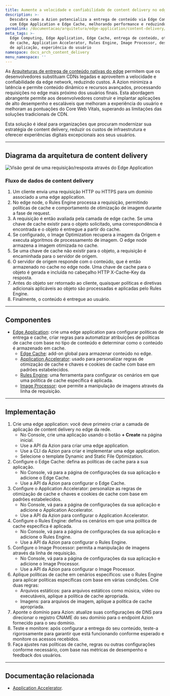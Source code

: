 ```yaml
---
title: Aumente a velocidade e confiabilidade de content delivery no edge
description: >-
  Descubra como a Azion potencializa a entrega de conteúdo via Edge Computing
  com Edge Application e Edge Cache, melhorando performance e reduzindo custos.
permalink: /documentacao/arquitetura/edge-application/content-delivery/
meta_tags: >-
  Edge Computing, Edge Application, Edge Cache, entrega de conteúdo, otimização
  de cache, Application Accelerator, Rules Engine, Image Processor, desempenho
  de aplicação, experiência do usuário
namespace: docs_arch_content_delivery
menu_namespace: ''
---
```


As [Arquiteturas de entrega de conteúdo nativas do edge](https://www.azion.com/pt-br/solucoes/distribuicao-de-conteudo/) permitem que os desenvolvedores substituam CDNs legadas e aproveitem a velocidade e confiabilidade da edge network, reduzindo custos. A Azion minimiza a latência e permite conteúdo dinâmico e recursos avançados, processando requisições no edge mais próximo dos usuários finais. Esta abordagem abrangente permite aos desenvolvedores construir e implantar aplicações de alto desempenho e escaláveis que melhoram a experiência do usuário e melhoram as pontuações do Core Web Vitals, superando as limitações das soluções tradicionais de CDN.

Esta solução é ideal para organizações que procuram modernizar sua estratégia de content delivery, reduzir os custos de infraestrutura e oferecer experiências digitais excepcionais aos seus usuários.

---

## Diagrama da arquitetura de content delivery

![Visão geral de uma requisição/resposta através do Edge Application](/assets/docs/images/uploads/content-delivery-arch.png)

### Fluxo de dados de content delivery

1. Um cliente envia uma requisição HTTP ou HTTPS para um domínio associado a uma edge application.
2. No edge node, o Rules Engine processa a requisição, permitindo políticas de cache e comportamento de otimização de imagem durante a fase de request.
3. A requisição é então avaliada pela camada de edge cache. Se uma chave de cache existir para o objeto solicitado, uma correspondência é encontrada e o objeto é entregue a partir do cache.
4. Se configurado, o Image Optimization recupera a imagem da Origem e executa algoritmos de processamento de imagem. O edge node armazena a imagem otimizada no cache.
5. Se uma chave de cache não existir para o objeto, a requisição é encaminhada para o servidor de origem.
6. O servidor de origem responde com o conteúdo, que é então armazenado no cache no edge node. Uma chave de cache para o objeto é gerada e incluída no cabeçalho HTTP X-Cache-Key da resposta.
7. Antes do objeto ser retornado ao cliente, quaisquer políticas e diretivas adicionais aplicáveis ao objeto são processadas e aplicadas pelo Rules Engine.
8. Finalmente, o conteúdo é entregue ao usuário.

---

## Componentes

- [Edge Application](/pt-br/documentacao/produtos/build/edge-application/): crie uma edge application para configurar políticas de entrega e cache, criar regras para automatizar atribuições de políticas de cache com base no tipo de conteúdo e determinar como o conteúdo é armazenado em cache.
    - [Edge Cache](/pt-br/documentacao/produtos/build/edge-application/edge-cache/): add-on global para armazenar conteúdo no edge.
    - [Application Accelerator](/pt-br/documentacao/produtos/build/edge-application/application-accelerator/): usado para personalizar regras de otimização de cache e chaves e cookies de cache com base em padrões estabelecidos.
    - [Rules Engine](/pt-br/documentacao/produtos/build/edge-application/rules-engine/): uma ferramenta para configurar os cenários em que uma política de cache específica é aplicada.
    - [Image Processor](/pt-br/documentacao/produtos/build/edge-application/image-processor/): que permite a manipulação de imagens através da linha de requisição.

---

## Implementação

1. Crie uma edge application: você deve primeiro criar a camada de aplicação de content delivery no edge da rede.
    - No Console, crie uma aplicação usando o botão **+ Create** na página inicial.
    - Use a API da Azion para criar uma edge application.
    - Use a CLI da Azion para criar e implementar uma edge application.
    - Selecione o template Dynamic and Static File Optimization.
2. Configure o Edge Cache: defina as políticas de cache para a sua aplicação.
    - No Console, vá para a página de configurações da sua aplicação e adicione o Edge Cache.
    - Use a API da Azion para configurar o Edge Cache.
3. Configure o Application Accelerator: personalize as regras de otimização de cache e chaves e cookies de cache com base em padrões estabelecidos.
    - No Console, vá para a página de configurações da sua aplicação e adicione o Application Accelerator.
    - Use a API da Azion para configurar o Application Accelerator.
4. Configure o Rules Engine: defina os cenários em que uma política de cache específica é aplicada.
    - No Console, vá para a página de configurações da sua aplicação e adicione o Rules Engine.
    - Use a API da Azion para configurar o Rules Engine.
5. Configure o Image Processor: permita a manipulação de imagens através da linha de requisição.
    - No Console, vá para a página de configurações da sua aplicação e adicione o Image Processor.
    - Use a API da Azion para configurar o Image Processor.
4. Aplique políticas de cache em cenários específicos: use o Rules Engine para aplicar políticas específicas com base em várias condições. Crie duas regras:
    - Arquivos estáticos: para arquivos estáticos como música, vídeo ou executáveis, aplique a política de cache apropriada.
    - Imagens: para arquivos de imagem, aplique a política de cache apropriada.
5. Aponte o domínio para Azion: atualize suas configurações de DNS para direcionar o registro CNAME do seu domínio para o endpoint Azion fornecido para o seu domínio.
6. Teste e monitore: após configurar a entrega do seu conteúdo, teste-a rigorosamente para garantir que está funcionando conforme esperado e monitore os acessos recebidos.
7. Faça ajustes nas políticas de cache, regras ou outras configurações conforme necessário, com base nas métricas de desempenho e feedback dos usuários.

---

## Documentação relacionada

- [Application Accelerator](/pt-br/documentacao/produtos/build/edge-application/application-accelerator/).
